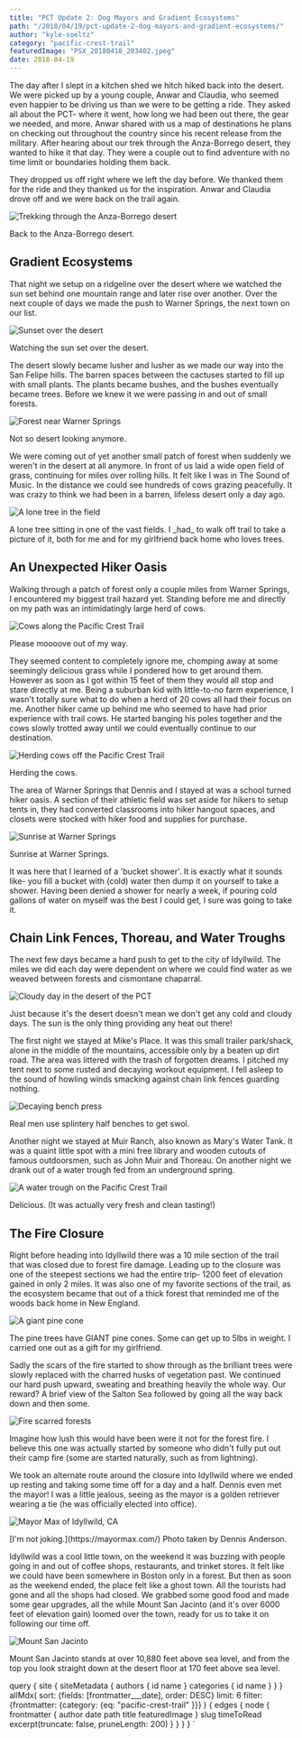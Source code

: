 ```yaml
---
title: "PCT Update 2: Dog Mayors and Gradient Ecosystems"
path: "/2018/04/19/pct-update-2-dog-mayors-and-gradient-ecosystems/"
author: "kyle-soeltz"
category: "pacific-crest-trail"
featuredImage: "PSX_20180418_203402.jpeg"
date: 2018-04-19
---
```



[comment]: # (  ARTICLE CONTENT BEGINS HERE  )

The day after I slept in a kitchen shed we hitch hiked back into the desert. We were picked up by a young couple, Anwar and Claudia, who seemed even happier to be driving us than we were to be getting a ride. They asked all about the PCT- where it went, how long we had been out there, the gear we needed, and more. Anwar shared with us a map of destinations he plans on checking out throughout the country since his recent release from the military. After hearing about our trek through the Anza-Borrego desert, they wanted to hike it that day. They were a couple out to find adventure with no time limit or boundaries holding them back.

They dropped us off right where we left the day before. We thanked them for the ride and they thanked us for the inspiration. Anwar and Claudia drove off and we were back on the trail again.

![Trekking through the Anza-Borrego desert](PSX_20180417_063724-500x375.jpg)

<Figcaption>Back to the Anza-Borrego desert.</Figcaption>

## Gradient Ecosystems

That night we setup on a ridgeline over the desert where we watched the sun set behind one mountain range and later rise over another. Over the next couple of days we made the push to Warner Springs, the next town on our list.

![Sunset over the desert](PSX_20180417_064534-500x375.jpg)

<Figcaption>Watching the sun set over the desert.</Figcaption>

The desert slowly became lusher and lusher as we made our way into the San Felipe hills. The barren spaces between the cactuses started to fill up with small plants. The plants became bushes, and the bushes eventually became trees. Before we knew it we were passing in and out of small forests. 

![Forest near Warner Springs](PSX_20180418_191417-500x375.jpg)

<Figcaption>Not so desert looking anymore.</Figcaption>

We were coming out of yet another small patch of forest when suddenly we weren't in the desert at all anymore. In front of us laid a wide open field of grass, continuing for miles over rolling hills. It felt like I was in The Sound of Music. In the distance we could see hundreds of cows grazing peacefully. It was crazy to think we had been in a barren, lifeless desert only a day ago. 

![A lone tree in the field](PSX_20180418_191756-500x375.jpg)

<Figcaption>A lone tree sitting in one of the vast fields. I _had_ to walk off trail to take a picture of it, both for me and for my girlfriend back home who loves trees.</Figcaption>

## An Unexpected Hiker Oasis

Walking through a patch of forest only a couple miles from Warner Springs, I encountered my biggest trail hazard yet. Standing before me and directly on my path was an intimidatingly large herd of cows.

![Cows along the Pacific Crest Trail](PSX_20180418_192232-500x281.jpg)

<Figcaption>Please moooove out of my way.</Figcaption>

They seemed content to completely ignore me, chomping away at some seemingly delicious grass while I pondered how to get around them. However as soon as I got within 15 feet of them they would all stop and stare directly at me. Being a suburban kid with little-to-no farm experience, I wasn't totally sure what to do when a herd of 20 cows all had their focus on me. Another hiker came up behind me who seemed to have had prior experience with trail cows. He started banging his poles together and the cows slowly trotted away until we could eventually continue to our destination.

![Herding cows off the Pacific Crest Trail](PSX_20180418_192616-500x375.jpg)

<Figcaption>Herding the cows.</Figcaption>

The area of Warner Springs that Dennis and I stayed at was a school turned hiker oasis. A section of their athletic field was set aside for hikers to setup tents in, they had converted classrooms into hiker hangout spaces, and closets were stocked with hiker food and supplies for purchase.

![Sunrise at Warner Springs](PSX_20180418_192805-500x375.jpg)

<Figcaption>Sunrise at Warner Springs.</Figcaption>

It was here that I learned of a 'bucket shower'. It is exactly what it sounds like- you fill a bucket with (cold) water then dump it on yourself to take a shower. Having been denied a shower for nearly a week, if pouring cold gallons of water on myself was the best I could get, I sure was going to take it. 

## Chain Link Fences, Thoreau, and Water Troughs

The next few days became a hard push to get to the city of Idyllwild. The miles we did each day were dependent on where we could find water as we weaved between forests and cismontane chaparral.

![Cloudy day in the desert of the PCT](PSX_20180418_193425-500x375.jpg)

<Figcaption>Just because it's the desert doesn't mean we don't get any cold and cloudy days. The sun is the only thing providing any heat out there!</Figcaption>

The first night we stayed at Mike's Place. It was this small trailer park/shack, alone in the middle of the mountains, accessible only by a beaten up dirt road. The area was littered with the trash of forgotten dreams. I pitched my tent next to some rusted and decaying workout equipment. I fell asleep to the sound of howling winds smacking against chain link fences guarding nothing.

![Decaying bench press](PSX_20180418_193716-500x375.jpg)

<Figcaption>Real men use splintery half benches to get swol.</Figcaption>

Another night we stayed at Muir Ranch, also known as Mary's Water Tank. It was a quaint little spot with a mini free library and wooden cutouts of famous outdoorsmen, such as John Muir and Thoreau. On another night we drank out of a water trough fed from an underground spring.

![A water trough on the Pacific Crest Trail](PSX_20180418_204807-500x375.jpg)

<Figcaption>Delicious. (It was actually very fresh and clean tasting!)</Figcaption>

## The Fire Closure

Right before heading into Idyllwild there was a 10 mile section of the trail that was closed due to forest fire damage. Leading up to the closure was one of the steepest sections we had the entire trip- 1200 feet of elevation gained in only 2 miles. It was also one of my favorite sections of the trail, as the ecosystem became that out of a thick forest that reminded me of the woods back home in New England.

![A giant pine cone](PSX_20180418_200134-500x375.jpg)

<Figcaption>The pine trees have GIANT pine cones. Some can get up to 5lbs in weight. I carried one out as a gift for my girlfriend.</Figcaption>

Sadly the scars of the fire started to show through as the brilliant trees were slowly replaced with the charred husks of vegetation past. We continued our hard push upward, sweating and breathing heavily the whole way. Our reward? A brief view of the Salton Sea followed by going all the way back down and then some.

![Fire scarred forests](PSX_20180418_200552-500x375.jpg)

<Figcaption>Imagine how lush this would have been were it not for the forest fire. I believe this one was actually started by someone who didn't fully put out their camp fire (some are started naturally, such as from lightning).</Figcaption>

We took an alternate route around the closure into Idyllwild where we ended up resting and taking some time off for a day and a half. Dennis even met the mayor! I was a little jealous, seeing as the mayor is a golden retriever wearing a tie (he was officially elected into office).

![Mayor Max of Idyllwild, CA](PSX_20180418_201155-500x490.jpg)

<Figcaption>[I'm not joking.](https://mayormax.com/) Photo taken by Dennis Anderson.</Figcaption>

Idyllwild was a cool little town, on the weekend it was buzzing with people going in and out of coffee shops, restaurants, and trinket stores. It felt like we could have been somewhere in Boston only in a forest. But then as soon as the weekend ended, the place felt like a ghost town. All the tourists had gone and all the shops had closed. We grabbed some good food and made some gear upgrades, all the while Mount San Jacinto (and it's over 6000 feet of elevation gain) loomed over the town, ready for us to take it on following our time off. 

![Mount San Jacinto](PSX_20180418_202301-500x375.jpg)

<Figcaption>Mount San Jacinto stands at over 10,880 feet above sea level, and from the top you look straight down at the desert floor at 170 feet above sea level.</Figcaption>

[comment]: # (  ARTICLE CONTENT ENDS HERE  )

  query {
    site {
      siteMetadata {
        authors {
          id
          name
        }
        categories {
          id
          name
        }
      }
    }
    allMdx(
      sort: {fields: [frontmatter___date], order: DESC}
      limit: 6
      filter: {frontmatter: {category: {eq: "pacific-crest-trail" }}}
    ) {
      edges {
        node {
          frontmatter {
            author
            date
            path
            title
            featuredImage
          }
          slug
          timeToRead
          excerpt(truncate: false, pruneLength: 200)
        }
      }
    }
  }
`

